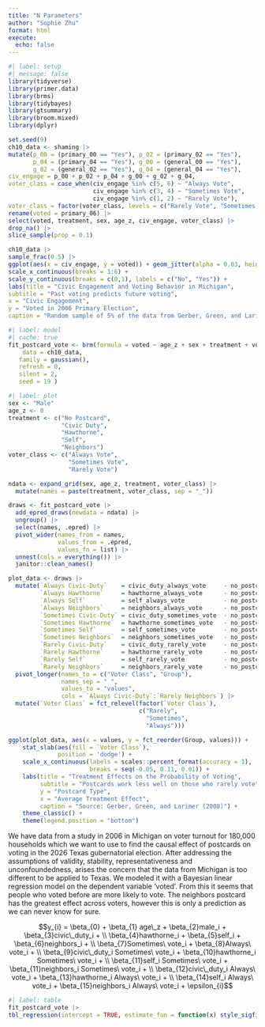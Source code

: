 ```yaml
---
title: "N Parameters"
author: "Sophie Zhu"
format: html
execute: 
  echo: false
---
```


```r
#| label: setup
#| message: false
library(tidyverse)
library(primer.data)
library(brms)
library(tidybayes)
library(gtsummary)
library(broom.mixed)
library(dplyr)
```

```r
set.seed(9)
ch10_data <- shaming |>
mutate(p_00 = (primary_00 == "Yes"), p_02 = (primary_02 == "Yes"),
       p_04 = (primary_04 == "Yes"), g_00 = (general_00 == "Yes"),
       g_02 = (general_02 == "Yes"), g_04 = (general_04 == "Yes"),
civ_engage = p_00 + p_02 + p_04 + g_00 + g_02 + g_04,
voter_class = case_when(civ_engage %in% c(5, 6) ~ "Always Vote",
                        civ_engage %in% c(3, 4) ~ "Sometimes Vote",
                        civ_engage %in% c(1, 2) ~ "Rarely Vote"),
voter_class = factor(voter_class, levels = c("Rarely Vote", "Sometimes Vote", "Always Vote")), age_z = as.numeric(scale(age))) |>
rename(voted = primary_06) |>
select(voted, treatment, sex, age_z, civ_engage, voter_class) |>
drop_na() |>
slice_sample(prop = 0.1)

ch10_data |>
sample_frac(0.5) |>
ggplot(aes(x = civ_engage, y = voted)) + geom_jitter(alpha = 0.03, height = 0.1) +
scale_x_continuous(breaks = 1:6) +
scale_y_continuous(breaks = c(0,1), labels = c("No", "Yes")) +
labs(title = "Civic Engagement and Voting Behavior in Michigan", 
subtitle = "Past voting predicts future voting", 
x = "Civic Engagement", 
y = "Voted in 2006 Primary Election", 
caption = "Random sample of 5% of the data from Gerber, Green, and Larimer (2008)")
```

```r
#| label: model
#| cache: true
fit_postcard_vote <- brm(formula = voted ~ age_z + sex + treatment + voter_class + treatment*voter_class, 
    data = ch10_data, 
   family = gaussian(),
   refresh = 0,
   silent = 2, 
   seed = 19 )
```

```r
#| label: plot
sex <- "Male"
age_z <- 0
treatment <- c("No Postcard",
               "Civic Duty",
               "Hawthorne",
               "Self",
               "Neighbors")
voter_class <- c("Always Vote",
                 "Sometimes Vote",
                 "Rarely Vote")

ndata <- expand_grid(sex, age_z, treatment, voter_class) |> 
  mutate(names = paste(treatment, voter_class, sep = "_"))

draws <- fit_postcard_vote |> 
  add_epred_draws(newdata = ndata) |> 
  ungroup() |> 
  select(names, .epred) |>  
  pivot_wider(names_from = names, 
              values_from = .epred, 
              values_fn = list) |>
  unnest(cols = everything()) |> 
  janitor::clean_names()

plot_data <- draws |> 
  mutate(`Always Civic-Duty`    = civic_duty_always_vote     - no_postcard_always_vote,
         `Always Hawthorne`     = hawthorne_always_vote      - no_postcard_always_vote,
         `Always Self`          = self_always_vote           - no_postcard_always_vote,
         `Always Neighbors`     = neighbors_always_vote      - no_postcard_always_vote,
         `Sometimes Civic-Duty` = civic_duty_sometimes_vote  - no_postcard_sometimes_vote,
         `Sometimes Hawthorne`  = hawthorne_sometimes_vote   - no_postcard_sometimes_vote,
         `Sometimes Self`       = self_sometimes_vote        - no_postcard_sometimes_vote,
         `Sometimes Neighbors`  = neighbors_sometimes_vote   - no_postcard_sometimes_vote,
         `Rarely Civic-Duty`    = civic_duty_rarely_vote     - no_postcard_rarely_vote,
         `Rarely Hawthorne`     = hawthorne_rarely_vote      - no_postcard_rarely_vote,
         `Rarely Self`          = self_rarely_vote           - no_postcard_rarely_vote,
         `Rarely Neighbors`     = neighbors_rarely_vote      - no_postcard_rarely_vote) |> 
  pivot_longer(names_to = c("Voter Class", "Group"),
               names_sep = " ",
               values_to = "values",
               cols = `Always Civic-Duty`:`Rarely Neighbors`) |> 
  mutate(`Voter Class` = fct_relevel(factor(`Voter Class`),
                                     c("Rarely",
                                       "Sometimes",
                                       "Always")))

ggplot(plot_data, aes(x = values, y = fct_reorder(Group, values))) +
    stat_slab(aes(fill = `Voter Class`),
              position = 'dodge') +
    scale_x_continuous(labels = scales::percent_format(accuracy = 1),
                       breaks = seq(-0.05, 0.11, 0.01)) +
    labs(title = "Treatment Effects on the Probability of Voting",
         subtitle = "Postcards work less well on those who rarely vote",
         y = "Postcard Type",
         x = "Average Treatment Effect",
         caption = "Source: Gerber, Green, and Larimer (2008)") +
    theme_classic() +
    theme(legend.position = "bottom")

```


We have data from a study in 2006 in Michigan on voter turnout for 180,000 households which we want to use to find the causal effect of postcards on voting in the 2026 Texas gubernatorial election. After addressing the assumptions of validity, stability, representativeness and unconfoundedness, arises the concern that the data from Michigan is too different to be applied to Texas. We modeled it with a Bayesian linear regression model on the dependent variable 'voted'. From this it seems that people who voted before are more likely to vote. The neighbors postcard has the greatest effect across voters, however this is only a prediction as we can never know for sure.

$$y_{i} = \beta_{0} + \beta_{1} age\_z + \beta_{2}male_i + \beta_{3}civic\_duty_i + \\ \beta_{4}hawthorne_i + \beta_{5}self_i + \beta_{6}neighbors_i + \\ \beta_{7}Sometimes\ vote_i + \beta_{8}Always\ vote_i + \\ \beta_{9}civic\_duty_i Sometimes\ vote_i + \beta_{10}hawthorne_i Sometimes\ vote_i + \\ \beta_{11}self_i Sometimes\ vote_i + \beta_{11}neighbors_i Sometimes\ vote_i + \\ \beta_{12}civic\_duty_i Always\ vote_i + \beta_{13}hawthorne_i Always\ vote_i + \\ \beta_{14}self_i Always\ vote_i + \beta_{15}neighbors_i Always\ vote_i + \epsilon_{i}$$

```r
#| label: table
fit_postcard_vote |>
tbl_regression(intercept = TRUE, estimate_fun = function(x) style_sigfig(x, digits = 3))
```
